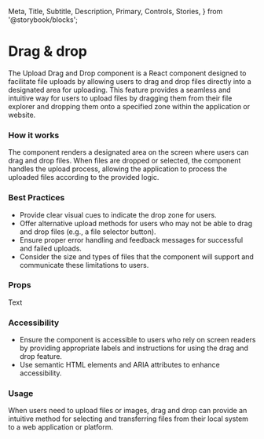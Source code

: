   Meta,
  Title,
  Subtitle,
  Description,
  Primary,
  Controls,
  Stories,
} from '@storybook/blocks';

<Meta of={NsDragDrop} />

<h1>Drag & drop</h1>
<p>
  The Upload Drag and Drop component is a React component designed to facilitate
  file uploads by allowing users to drag and drop files directly into a
  designated area for uploading. This feature provides a seamless and intuitive
  way for users to upload files by dragging them from their file explorer and
  dropping them onto a specified zone within the application or website.
</p>
<Primary />

<h3>How it works</h3>
<p>
  The component renders a designated area on the screen where users can drag and
  drop files. When files are dropped or selected, the component handles the
  upload process, allowing the application to process the uploaded files
  according to the provided logic.
</p>

<h3>Best Practices</h3>
<ul>
  <li>Provide clear visual cues to indicate the drop zone for users.</li>
  <li>
    Offer alternative upload methods for users who may not be able to drag and
    drop files (e.g., a file selector button).
  </li>
  <li>
    Ensure proper error handling and feedback messages for successful and failed
    uploads.
  </li>
  <li>
    Consider the size and types of files that the component will support and
    communicate these limitations to users.
  </li>
</ul>

<h3>Props</h3>
<Controls />
<p>Text</p>

<h3>Accessibility</h3>
<ul>
  <li>
    Ensure the component is accessible to users who rely on screen readers by
    providing appropriate labels and instructions for using the drag and drop
    feature.
  </li>
  <li>
    Use semantic HTML elements and ARIA attributes to enhance accessibility.
  </li>
</ul>

<h3>Usage</h3>
<p>
  When users need to upload files or images, drag and drop can provide an
  intuitive method for selecting and transferring files from their local system
  to a web application or platform.
</p>

<Stories />
